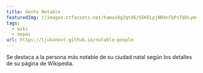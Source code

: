 ```yaml
---
title: Gente Notable
featuredImg: //images.ctfassets.net/hamax8g2qtd6/5GKELpjNR4nfbPsTdOLyms/d8321670e0ca36111326af692e152296/notable-people.jpg
tags:
  - wiki
  - mapas
url: https://tjukanovt.github.io/notable-people
---
```


Se destaca a la persona más notable de su ciudad natal según los detalles de su página de Wikipedia.
